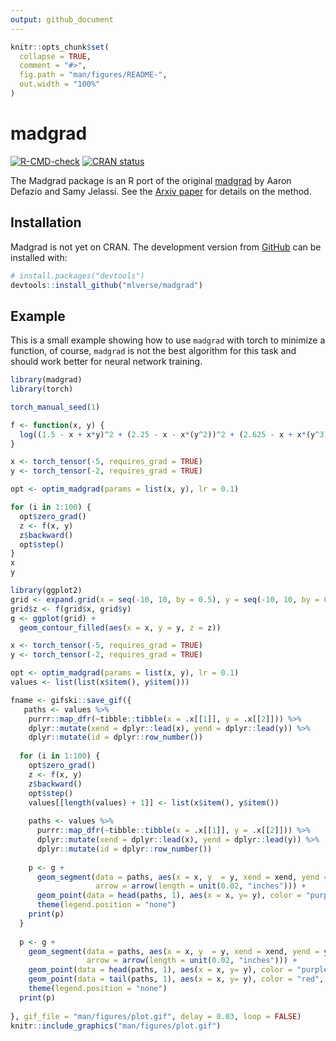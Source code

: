 ```yaml
---
output: github_document
---
```


<!-- README.md is generated from README.Rmd. Please edit that file -->

```r
knitr::opts_chunk$set(
  collapse = TRUE,
  comment = "#>",
  fig.path = "man/figures/README-",
  out.width = "100%"
)
```

# madgrad

<!-- badges: start -->
[![R-CMD-check](https://github.com/mlverse/madgrad/workflows/R-CMD-check/badge.svg)](https://github.com/mlverse/madgrad/actions)
[![CRAN status](https://www.r-pkg.org/badges/version/madgrad)](https://CRAN.R-project.org/package=madgrad)
<!-- badges: end -->

The Madgrad package is an R port of the original [madgrad](https://github.com/facebookresearch/madgrad) by Aaron Defazio and Samy Jelassi.
See the [Arxiv paper](https://arxiv.org/abs/2101.11075) for details on the method.

## Installation

Madgrad is not yet on CRAN. The development version from [GitHub](https://github.com/)
can be installed with:

``` r
# install.packages("devtools")
devtools::install_github("mlverse/madgrad")
```
## Example

This is a small example showing how to use `madgrad` with torch to minimize a function, of course, `madgrad` is not the best algorithm for this task and should work better for neural network training.

```r
library(madgrad)
library(torch)

torch_manual_seed(1)

f <- function(x, y) {
  log((1.5 - x + x*y)^2 + (2.25 - x - x*(y^2))^2 + (2.625 - x + x*(y^3))^2)
}

x <- torch_tensor(-5, requires_grad = TRUE)
y <- torch_tensor(-2, requires_grad = TRUE)

opt <- optim_madgrad(params = list(x, y), lr = 0.1)

for (i in 1:100) {
  opt$zero_grad()
  z <- f(x, y)
  z$backward()
  opt$step()
}
x
y
```

```r
library(ggplot2)
grid <- expand.grid(x = seq(-10, 10, by = 0.5), y = seq(-10, 10, by = 0.5))
grid$z <- f(grid$x, grid$y)
g <- ggplot(grid) +
  geom_contour_filled(aes(x = x, y = y, z = z))

x <- torch_tensor(-5, requires_grad = TRUE)
y <- torch_tensor(-2, requires_grad = TRUE)

opt <- optim_madgrad(params = list(x, y), lr = 0.1)
values <- list(list(x$item(), y$item()))

fname <- gifski::save_gif({
   paths <- values %>% 
    purrr::map_dfr(~tibble::tibble(x = .x[[1]], y = .x[[2]])) %>% 
    dplyr::mutate(xend = dplyr::lead(x), yend = dplyr::lead(y)) %>% 
    dplyr::mutate(id = dplyr::row_number())
  
  for (i in 1:100) {
    opt$zero_grad()
    z <- f(x, y)
    z$backward()
    opt$step()
    values[[length(values) + 1]] <- list(x$item(), y$item())  
    
    paths <- values %>% 
      purrr::map_dfr(~tibble::tibble(x = .x[[1]], y = .x[[2]])) %>% 
      dplyr::mutate(xend = dplyr::lead(x), yend = dplyr::lead(y)) %>% 
      dplyr::mutate(id = dplyr::row_number())
    
    p <- g + 
      geom_segment(data = paths, aes(x = x, y  = y, xend = xend, yend = yend), 
                   arrow = arrow(length = unit(0.02, "inches"))) +
      geom_point(data = head(paths, 1), aes(x = x, y= y), color = "purple", size = 2) +
      theme(legend.position = "none")
    print(p)
  }
  
  p <- g +
    geom_segment(data = paths, aes(x = x, y  = y, xend = xend, yend = yend), 
                 arrow = arrow(length = unit(0.02, "inches"))) +
    geom_point(data = head(paths, 1), aes(x = x, y= y), color = "purple", size = 2) +
    geom_point(data = tail(paths, 1), aes(x = x, y= y), color = "red", size = 2) +
    theme(legend.position = "none")
  print(p)
  
}, gif_file = "man/figures/plot.gif", delay = 0.03, loop = FALSE)
knitr::include_graphics("man/figures/plot.gif")
```

